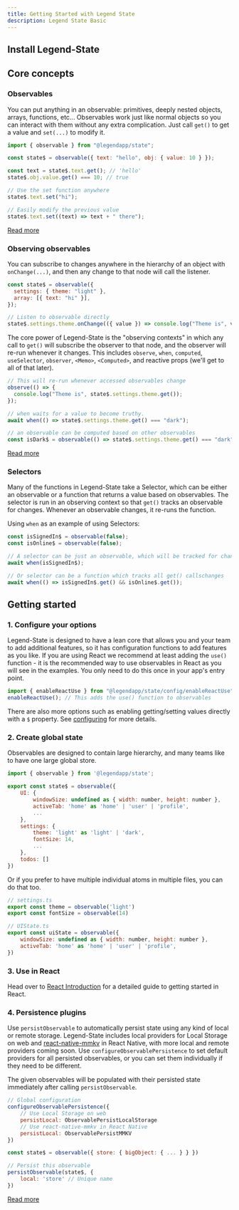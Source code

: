 ```yaml
---
title: Getting Started with Legend State
description: Legend State Basic
---
```


## Install Legend-State

<Install name="@legendapp/state" uid="getting-started" />

## Core concepts

### Observables

You can put anything in an observable: primitives, deeply nested objects, arrays, functions, etc... Observables work just like normal objects so you can interact with them without any extra complication. Just call `get()` to get a value and `set(...)` to modify it.

```js
import { observable } from "@legendapp/state";

const state$ = observable({ text: "hello", obj: { value: 10 } });

const text = state$.text.get(); // 'hello'
state$.obj.value.get() === 10; // true

// Use the set function anywhere
state$.text.set("hi");

// Easily modify the previous value
state$.text.set((text) => text + " there");
```

[Read more](../observable)

### Observing observables

You can subscribe to changes anywhere in the hierarchy of an object with `onChange(...)`, and then any change to that node will call the listener.

```js
const state$ = observable({
  settings: { theme: "light" },
  array: [{ text: "hi" }],
});

// Listen to observable directly
state$.settings.theme.onChange(({ value }) => console.log("Theme is", value));
```

The core power of Legend-State is the "observing contexts" in which any call to `get()` will subscribe the observer to that node, and the observer will re-run whenever it changes. This includes `observe`, `when`, `computed`, `useSelector`, `observer`, `<Memo>`, `<Computed>`, and reactive props (we'll get to all of that later).

```js
// This will re-run whenever accessed observables change
observe(() => {
  console.log("Theme is", state$.settings.theme.get());
});

// when waits for a value to become truthy.
await when(() => state$.settings.theme.get() === "dark");

// an observable can be computed based on other observables
const isDark$ = observable(() => state$.settings.theme.get() === "dark");
```

[Read more](../reactivity)

### Selectors

Many of the functions in Legend-State take a Selector, which can be either an observable or a function that returns a value based on observables. The selector is run in an observing context so that `get()` tracks an observable for changes. Whenever an observable changes, it re-runs the function.

Using `when` as an example of using Selectors:

```js
const isSignedIn$ = observable(false);
const isOnline$ = observable(false);

// A selector can be just an observable, which will be tracked for changes
await when(isSignedIn$);

// Or selector can be a function which tracks all get() callschanges
await when(() => isSignedIn$.get() && isOnline$.get());
```

## Getting started

### 1. Configure your options

Legend-State is designed to have a lean core that allows you and your team to add additional features, so it has configuration functions to add features as you like. If you are using React we recommend at least adding the `use()` function - it is the recommended way to use observables in React as you will see in the examples. You only need to do this once in your app's entry point.

```jsx
import { enableReactUse } from "@legendapp/state/config/enableReactUse";
enableReactUse(); // This adds the use() function to observables
```

There are also more options such as enabling getting/setting values directly with a `$` property. See [configuring](../configuring) for more details.

### 2. Create global state

Observables are designed to contain large hierarchy, and many teams like to have one large global store.

```js
import { observable } from '@legendapp/state';

export const state$ = observable({
    UI: {
        windowSize: undefined as { width: number, height: number },
        activeTab: 'home' as 'home' | 'user' | 'profile',
        ...
    },
    settings: {
        theme: 'light' as 'light' | 'dark',
        fontSize: 14,
        ...
    },
    todos: []
})
```

Or if you prefer to have multiple individual atoms in multiple files, you can do that too.

```js
// settings.ts
export const theme = observable('light')
export const fontSize = observable(14)

// UIState.ts
export const uiState = observable({
    windowSize: undefined as { width: number, height: number },
    activeTab: 'home' as 'home' | 'user' | 'profile',
})
```

### 3. Use in React

Head over to [React Introduction](../react-introduction) for a detailed guide to getting started in React.

### 4. Persistence plugins

Use `persistObservable` to automatically persist state using any kind of local or remote storage. Legend-State includes local providers for Local Storage on web and [react-native-mmkv](https://github.com/mrousavy/react-native-mmkv) in React Native, with more local and remote providers coming soon. Use `configureObservablePersistence` to set default providers for all persisted observables, or you can set them individually if they need to be different.

The given observables will be populated with their persisted state immediately after calling `persistObservable`.

```js
// Global configuration
configureObservablePersistence({
    // Use Local Storage on web
    persistLocal: ObservablePersistLocalStorage
    // Use react-native-mmkv in React Native
    persistLocal: ObservablePersistMMKV
})

const state$ = observable({ store: { bigObject: { ... } } })

// Persist this observable
persistObservable(state$, {
    local: 'store' // Unique name
})
```

[Read more](../persistence)

